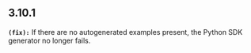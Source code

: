 ## 3.10.1
**`(fix):`** If there are no autogenerated examples present, the Python SDK generator no longer fails.



